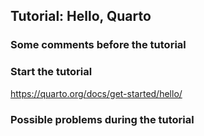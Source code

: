 
## Tutorial: Hello, Quarto

### Some comments before the tutorial

### Start the tutorial

<https://quarto.org/docs/get-started/hello/>


### Possible problems during the tutorial